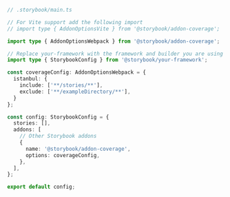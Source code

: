 ```ts
// .storybook/main.ts

// For Vite support add the following import
// import type { AddonOptionsVite } from '@storybook/addon-coverage';

import type { AddonOptionsWebpack } from '@storybook/addon-coverage';

// Replace your-framework with the framework and builder you are using (e.g., react-webpack5, vue3-webpack5)
import type { StorybookConfig } from '@storybook/your-framework';

const coverageConfig: AddonOptionsWebpack = {
  istanbul: {
    include: ['**/stories/**'],
    exclude: ['**/exampleDirectory/**'],
  }
};

const config: StorybookConfig = {
  stories: [],
  addons: [
    // Other Storybook addons
    {
      name: '@storybook/addon-coverage',
      options: coverageConfig,
    },
  ],
};

export default config;
```
